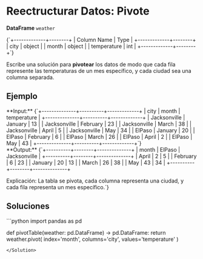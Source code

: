 # Reectructurar Datos: Pivote

**DataFrame** `weather`

<TerminalOutput>
{`+-------------+--------+
| Column Name | Type   |
+-------------+--------+
| city        | object |
| month       | object |
| temperature | int    |
+-------------+--------+`}
</TerminalOutput>

Escribe una solución para **pivotear** los datos de modo que cada fila represente las temperaturas de un mes específico, y cada ciudad sea una columna separada.

## Ejemplo

<MultiColumn>
<div>
**Input:**
<TerminalOutput>
{`+--------------+----------+-------------+
| city         | month    | temperature |
+--------------+----------+-------------+
| Jacksonville | January  | 13          |
| Jacksonville | February | 23          |
| Jacksonville | March    | 38          |
| Jacksonville | April    | 5           |
| Jacksonville | May      | 34          |
| ElPaso       | January  | 20          |
| ElPaso       | February | 6           |
| ElPaso       | March    | 26          |
| ElPaso       | April    | 2           |
| ElPaso       | May      | 43          |
+--------------+----------+-------------+`}
</TerminalOutput>
</div>
<div>
**Output:**
<TerminalOutput>
{`+----------+--------+--------------+
| month    | ElPaso | Jacksonville |
+----------+--------+--------------+
| April    | 2      | 5            |
| February | 6      | 23           |
| January  | 20     | 13           |
| March    | 26     | 38           |
| May      | 43     | 34           |
+----------+--------+--------------+

Explicación:
La tabla se pivota, cada columna 
representa una ciudad, y cada fila
representa un mes específico.`}
</TerminalOutput>
</div>
</MultiColumn>



## Soluciones

<Solution title="Python" icon="Python">
```python
import pandas as pd

def pivotTable(weather: pd.DataFrame) -> pd.DataFrame:
    return weather.pivot(
        index='month',
        columns='city',
        values='temperature'
    )
```
</Solution>